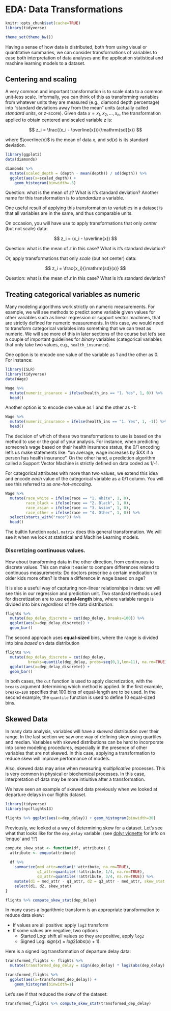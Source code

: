 # EDA: Data Transformations

```r
knitr::opts_chunk$set(cache=TRUE)
library(tidyverse)

theme_set(theme_bw())
```


Having a sense of how data is distributed, both from using visual or quantitative summaries, we can consider transformations of variables to ease both interpretation of data analyses and the application statistical and machine learning models to a dataset.

## Centering and scaling

A very common and important transformation  is to scale data to a common unit-less scale. Informally, you can think of this as transforming variables from whatever units they are measured (e.g., diamond depth percentage) into "standard deviations away from the mean" units (actually called _standard units_, or $z$-score). Given data $x = x_1, x_2, \ldots, x_n$, the transformation applied to obtain centered and scaled variable $z$ is:

$$
z_i = \frac{(x_i - \overline{x})}{\mathrm{sd}(x)}
$$

where $\overline{x}$ is the mean of data $x$, and $\mathrm{sd}(x)$ is its standard deviation.

```r
library(ggplot2)
data(diamonds)

diamonds %>%
  mutate(scaled_depth = (depth - mean(depth)) / sd(depth)) %>%
  ggplot(aes(x=scaled_depth)) +
    geom_histogram(binwidth=.5)
```

Question: what is the mean of $z$? What is it's standard deviation? Another name for this transformation is to _standardize_ a variable.

One useful result of applying this transformation to variables in a dataset is that all variables are in the same, and thus comparable units.

On occasion, you will have use to apply transformations that only _center_ (but not scale) data:

$$
z_i = (x_i - \overline{x})
$$

Question: what is the mean of $z$ in this case? What is it's standard deviation?

Or, apply transformations that only _scale_ (but not center) data:

$$
z_i = \frac{x_i}{\mathrm{sd}(x)}
$$

Question: what is the mean of $z$ in this case? What is it's standard deviation?


## Treating categorical variables as numeric

Many modeling algorithms work strictly on numeric measurements. For example, we will see methods to predict some variable given values for other variables such as linear regression or support vector machines, that are strictly defined for numeric measurements. In this case, we would need to transform categorical variables into something that we can treat as numeric. We will see more of this in later sections of the course but let's see a couple of important guidelines for _binary_ variables (categorical variables that only take two values, e.g., `health_insurance`).

One option is to encode one value of the variable as 1 and the other as 0. For instance:

```r
library(ISLR)
library(tidyverse)
data(Wage)

Wage %>%
  mutate(numeric_insurace = ifelse(health_ins == "1. Yes", 1, 0)) %>%
  head()
```

Another option is to encode one value as 1 and the other as -1:

```r
Wage %>%
  mutate(numeric_insurance = ifelse(health_ins == "1. Yes", 1, -1)) %>%
  head()
```

The decision of which of these two transformations to use is based on the method to use or the goal of your analysis. For instance, when predicting someone's wage based on their health insurance status, the 0/1 encoding let's us make statements like: "on average, wage increases by $XX if a person has health insurance". On the other hand, a prediction algorithm called a Support Vector Machine is strictly defined on data coded as 1/-1.

For categorical attributes with more than two values, we extend this idea and encode _each_ value of the categorical variable as a 0/1 column. You will see this referred to as _one-hot-encoding_.

```r
Wage %>%
  mutate(race_white = ifelse(race == "1. White", 1, 0),
         race_black = ifelse(race == "2. Black", 1, 0),
         race_asian = ifelse(race == "3. Asian", 1, 0),
         race_other = ifelse(race == "4. Other", 1, 0)) %>%
  select(starts_with("race")) %>%
  head()
```

The builtin function `model.matrix` does this general transformation. We will see it when we look at statistical and Machine Learning models.

### Discretizing continuous values. 

How about transforming data in the other direction, from continuous to discrete values. This can make it easier to compare differences related to continuous measurements: Do doctors prescribe a certain medication to older kids more often? Is there a difference in wage based on age?

It is also a useful way of capturing non-linear relationships in data: we will see this in our regression and prediction unit. Two standard methods used for discretization are to use **equal-length** bins, where variable range is divided into bins _regardless_ of the data distribution:

```r
flights %>% 
  mutate(dep_delay_discrete = cut(dep_delay, breaks=100)) %>%
  ggplot(aes(x=dep_delay_discrete)) +
  geom_bar()
```

The second approach uses **equal-sized** bins, where the range is divided into bins _based_ on data distribution

```r
flights %>% 
  mutate(dep_delay_discrete = cut(dep_delay, 
          breaks=quantile(dep_delay, probs=seq(0,1,len=11), na.rm=TRUE))) %>%
  ggplot(aes(x=dep_delay_discrete)) +
  geom_bar()
```

In both cases, the `cut` function is used to apply discretization, with the `breaks` argument determining which method is applied. In the first example, `breaks=100` specifies that 100 bins of equal-length are to be used. In the second example, the `quantile` function is used to define 10 equal-sized bins.


## Skewed Data

In many data analysis, variables will have a _skewed_ distribution over their range. In the last section we saw one way of defining skew using quartiles and median. Variables with skewed distributions can be hard to incorporate into some modeling procedures, especially in the presence of other variables that are not skewed. In this case, applying a transformation to reduce skew will improve performance of models.

Also, skewed data may arise when measuring *multiplicative* processes. This is very common in physical or biochemical processes. In this case, interpretation of data may be more intiuitive after a transformation.

We have seen an example of skewed data previously when we looked at departure delays in our flights dataset.

```r
library(tidyverse)
library(nycflights13)
```

```r
flights %>% ggplot(aes(x=dep_delay)) + geom_histogram(binwidth=30)
```

Previously, we looked at a way of determining skew for a dataset. Let's see what that looks like for the `dep_delay` variable: (see [dplyr vignette](https://cran.r-project.org/web/packages/dplyr/vignettes/programming.html) for info on 'enquo' and '!!')

```r
compute_skew_stat <- function(df, attribute) {
  attribute <- enquo(attribute)
  
  df %>%
    summarize(med_attr=median(!!attribute, na.rm=TRUE), 
              q1_attr=quantile(!!attribute, 1/4, na.rm=TRUE), 
              q3_attr=quantile(!!attribute, 3/4, na.rm=TRUE)) %>%
    mutate(d1 = med_attr - q1_attr, d2 = q3_attr - med_attr, skew_stat = d1 - d2) %>%
    select(d1, d2, skew_stat)
}

flights %>% compute_skew_stat(dep_delay)
```

In many cases a logarithmic transform is an appropriate transformation to reduce data skew:

- If values are all positive: apply `log2` transform
- If some values are negative, two options
  - Started Log: shift all values so they are positive, apply `log2`
  - Signed Log: $sign(x) \times log2(abs(x) + 1)$.
  
  
Here is a signed log transformation of departure delay data:

```r
transformed_flights <- flights %>%
  mutate(transformed_dep_delay = sign(dep_delay) * log2(abs(dep_delay) + 1))

transformed_flights %>%
  ggplot(aes(x=transformed_dep_delay)) +
    geom_histogram(binwidth=1)
```

Let's see if that reduced the skew of the dataset:

```r
transformed_flights %>% compute_skew_stat(transformed_dep_delay)
```
